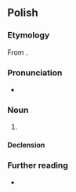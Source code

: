 {{also|herbatką}}
==Polish==

===Etymology===
From {{suffix|pl|herbata|ka|t1=tea|t2=feminine diminutive suffix}}.

===Pronunciation===
* {{pl-IPA}}

===Noun===
{{pl-noun|f}}

# {{diminutive of|pl|herbata}}

====Declension====
{{pl-decl-noun-f}}

===Further reading===
* {{R:PWN}}